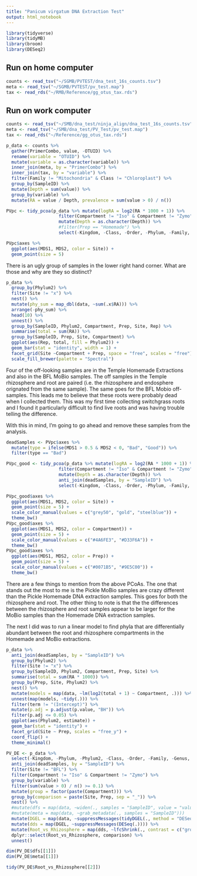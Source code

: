 ```yaml
---
title: "Panicum virgatum DNA Extraction Test"
output: html_notebook
---
```


```r
library(tidyverse)
library(tidyMB)
library(broom)
library(DESeq2)
```

## Run on home computer
```r
counts <- read_tsv("~/SGMB/PVTEST/dna_test_16s_counts.tsv")
meta <- read_tsv("~/SGMB/PVTEST/pv_test.map")
tax <- read_rds("~/RMB/Reference/gg_otus_tax.rds")
```

## Run on work computer
```r
counts <- read_tsv("~/SMB/dna_test/ninja_align/dna_test_16s_counts.tsv")
meta <- read_tsv("~/SMB/dna_test/PV_Test/pv_test.map")
tax <- read_rds("~/Reference/gg_otus_tax.rds")
```


```r
p_data <- counts %>% 
  gather(PrimerCombo, value, -OTUID) %>% 
  rename(variable = "OTUID") %>% 
  mutate(variable = as.character(variable)) %>% 
  inner_join(meta, by = "PrimerCombo") %>% 
  inner_join(tax, by = "variable") %>% 
  filter(Family != "Mitochondria" & Class != "Chloroplast") %>% 
  group_by(SampleID) %>% 
  mutate(Depth = sum(value)) %>% 
  group_by(variable) %>% 
  mutate(RA = value / Depth, prevalence = sum(value > 0) / n())
```


```r
PVpc <- tidy_pcoa(p_data %>% mutate(logRA = log2(RA * 1000 + 1)) %>% 
                    filter(Compartment != "Iso" & Compartment != "Zymo") %>% 
                    mutate(Depth = as.character(Depth)) %>% 
                    #filter(Prep == "Homemade") %>% 
                    select(-Kingdom, -Class, -Order, -Phylum, -Family, -Genus, -Species, -Phylum2), value = "logRA")

PVpc$axes %>% 
  ggplot(aes(MDS1, MDS2, color = Site)) +
  geom_point(size = 5)
```
There is an ugly group of samples in the lower right hand corner. What are those and why are they so distinct?


```r
p_data %>% 
  group_by(Phylum2) %>%
  filter(Site != "x") %>% 
  nest() %>% 
  mutate(phy_sum = map_dbl(data, ~sum(.x$RA))) %>% 
  arrange(-phy_sum) %>% 
  head(10) %>% 
  unnest() %>% 
  group_by(SampleID, Phylum2, Compartment, Prep, Site, Rep) %>% 
  summarise(total = sum(RA)) %>% 
  group_by(SampleID, Prep, Site, Compartment) %>%
  ggplot(aes(Rep, total, fill = Phylum2)) +
  geom_bar(stat = "identity", width = 1) +
  facet_grid(Site ~Compartment + Prep, space = "free", scales = "free") +
  scale_fill_brewer(palette = "Spectral")
```

Four of the off-looking samples are in the Temple Homemade Extractions and also in the BFL MoBio samples. The off samples in the Temple rhizosphere and root are paired (i.e. the rhizosphere and endosphere orignated from the same sample). The same goes for the BFL Mobio off-samples. This leads me to believe that these roots were probably dead when I collected them. This was my first time collecting switchgrass roots and I found it particularly difficult to find live roots and was having trouble telling the difference.

With this in mind, I'm going to go ahead and remove these samples from the analysis.

```r
deadSamples <- PVpc$axes %>% 
  mutate(type = ifelse(MDS1 > 0.5 & MDS2 < 0, "Bad", "Good")) %>% 
  filter(type == "Bad")

PVpc_good <- tidy_pcoa(p_data %>% mutate(logRA = log2(RA * 1000 + 1)) %>% 
                    filter(Compartment != "Iso" & Compartment != "Zymo") %>% 
                    mutate(Depth = as.character(Depth)) %>% 
                    anti_join(deadSamples, by = "SampleID") %>% 
                    select(-Kingdom, -Class, -Order, -Phylum, -Family, -Genus, -Species, -Phylum2), value = "logRA")

PVpc_good$axes %>% 
  ggplot(aes(MDS1, MDS2, color = Site)) +
  geom_point(size = 5) +
  scale_color_manual(values = c("grey50", "gold", "steelblue")) +
  theme_bw()
PVpc_good$axes %>% 
  ggplot(aes(MDS1, MDS2, color = Compartment)) +
  geom_point(size = 5) +
  scale_color_manual(values = c("#4A6FE3", "#D33F6A")) +
  theme_bw()
PVpc_good$axes %>% 
  ggplot(aes(MDS1, MDS2, color = Prep)) +
  geom_point(size = 5) +
  scale_color_manual(values = c("#0071B5", "#9E5C00")) +
  theme_bw()
```

There are a few things to mention from the above PCoAs. The one that stands out the most to me is the Pickle MoBio samples are crazy different than the Pickle Homemade DNA extraction samples. This goes for both the rhizosphere and root. The other thing to note is that the the differences between the rhizosphere and root samples appear to be  larger for the MoBio samples than the Homemade DNA extraction samples.


The next I did was to run a linear model to find phyla that are differentially abundant between the root and rhizosphere compartments in the Homemade and MoBio extractions. 
```r
p_data %>% 
  anti_join(deadSamples, by = "SampleID") %>% 
  group_by(Phylum2) %>%
  filter(Site != "x") %>% 
  group_by(SampleID, Phylum2, Compartment, Prep, Site) %>% 
  summarise(total = sum(RA * 1000)) %>% 
  group_by(Prep, Site, Phylum2) %>%
  nest() %>% 
  mutate(models = map(data, ~lm(log2(total + 1) ~ Compartment, .))) %>% 
  unnest(map(models, ~tidy(.))) %>% 
  filter(term != "(Intercept)") %>% 
  mutate(p.adj = p.adjust(p.value, "BH")) %>% 
  filter(p.adj <= 0.05) %>% 
  ggplot(aes(Phylum2, estimate)) +
  geom_bar(stat = "identity") +
  facet_grid(Site ~ Prep, scales = "free_y") +
  coord_flip() +
  theme_minimal()
```

```r
PV_DE <- p_data %>%
  select(-Kingdom, -Phylum, -Phylum2, -Class, -Order, -Family, -Genus, -Species) %>% 
  anti_join(deadSamples, by = "SampleID") %>% 
  filter(Site != "BFL") %>% 
  filter(Compartment != "Iso" & Compartment != "Zymo") %>% 
  group_by(variable) %>% 
  filter(sum(value > 0) / n() >= 0.1) %>% 
  mutate(group = factor(paste(Compartment))) %>% 
  group_by(comparison = paste(Site, Prep, sep = "_")) %>% 
  nest() %>% 
  #mutate(dfs = map(data, ~widen(., samples = "SampleID", value = "value"))) %>% 
  #mutate(meta = map(data, ~grab_metadata(., samples = "SampleID")))
  mutate(DGEL = map(data, ~suppressMessages(tidyDGEL(., method = "DESeq2", value = "value", group_column = "group", formula = "~ group")))) %>% 
  mutate(dds = map(DGEL, ~suppressMessages(DESeq(.)))) %>% 
  mutate(Root_vs_Rhizosphere = map(dds, ~lfcShrink(., contrast = c("group", "Root", "Rhizosphere"), ))) %>% 
  dplyr::select(Root_vs_Rhizosphere, comparison) %>% 
  unnest()
```
```r
dim(PV_DE$dfs[[1]])
dim(PV_DE$meta[[1]])

tidy(PV_DE$Root_vs_Rhizosphere[[2]]) 
```


